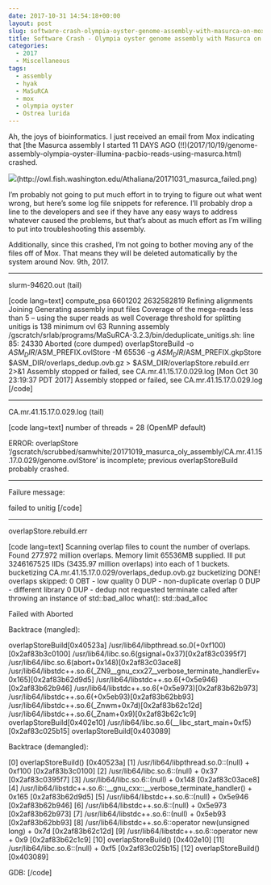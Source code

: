 ```yaml
---
date: 2017-10-31 14:54:18+00:00
layout: post
slug: software-crash-olympia-oyster-genome-assembly-with-masurca-on-mox
title: Software Crash - Olympia oyster genome assembly with Masurca on Mox
categories:
  - 2017
  - Miscellaneous
tags:
  - assembly
  - hyak
  - MaSuRCA
  - mox
  - olympia oyster
  - Ostrea lurida
---
```


Ah, the joys of bioinformatics. I just received an email from Mox indicating that [the Masurca assembly I started 11 DAYS AGO (!!)(2017/10/19/genome-assembly-olympia-oyster-illumina-pacbio-reads-using-masurca.html) crashed.

![](https://owl.fish.washington.edu/Athaliana/20171031_masurca_failed.png)(http://owl.fish.washington.edu/Athaliana/20171031_masurca_failed.png)

I'm probably not going to put much effort in to trying to figure out what went wrong, but here's some log file snippets for reference. I'll probably drop a line to the developers and see if they have any easy ways to address whatever caused the problems, but that's about as much effort as I'm willing to put into troubleshooting this assembly.

Additionally, since this crashed, I'm not going to bother moving any of the files off of Mox. That means they will be deleted automatically by the system around Nov. 9th, 2017.



* * *



slurm-94620.out (tail)

[code lang=text]
compute_psa 6601202 2632582819
Refining alignments
Joining
Generating assembly input files
Coverage of the mega-reads less than 5 -- using the super reads as well
Coverage threshold for splitting unitigs is 138 minimum ovl 63
Running assembly
/gscratch/srlab/programs/MaSuRCA-3.2.3/bin/deduplicate_unitigs.sh: line 85: 24330 Aborted                 (core dumped) overlapStoreBuild -o $ASM_DIR/$ASM_PREFIX.ovlStore -M 65536 -g $ASM_DIR/$ASM_PREFIX.gkpStore $ASM_DIR/overlaps_dedup.ovb.gz > $ASM_DIR/overlapStore.rebuild.err 2>&1
Assembly stopped or failed, see CA.mr.41.15.17.0.029.log
[Mon Oct 30 23:19:37 PDT 2017] Assembly stopped or failed, see CA.mr.41.15.17.0.029.log
[/code]



* * *



CA.mr.41.15.17.0.029.log (tail)

[code lang=text]
number of threads     = 28 (OpenMP default)

ERROR:  overlapStore '/gscratch/scrubbed/samwhite/20171019_masurca_oly_assembly/CA.mr.41.15.17.0.029/genome.ovlStore' is incomplete; previous overlapStoreBuild probably crashed.

----------------------------------------
Failure message:

failed to unitig
[/code]



* * *



overlapStore.rebuild.err

[code lang=text]
Scanning overlap files to count the number of overlaps.
Found 277.972 million overlaps.
Memory limit 65536MB supplied.  Ill put 3246167525 IIDs (3435.97 million overlaps) into each of 1 buckets.
bucketizing CA.mr.41.15.17.0.029/overlaps_dedup.ovb.gz
bucketizing DONE!
overlaps skipped:
               0 OBT - low quality
               0 DUP - non-duplicate overlap
               0 DUP - different library
               0 DUP - dedup not requested
terminate called after throwing an instance of std::bad_alloc
  what():  std::bad_alloc

Failed with Aborted

Backtrace (mangled):

overlapStoreBuild[0x40523a]
/usr/lib64/libpthread.so.0(+0xf100)[0x2af83b3c0100]
/usr/lib64/libc.so.6(gsignal+0x37)[0x2af83c0395f7]
/usr/lib64/libc.so.6(abort+0x148)[0x2af83c03ace8]
/usr/lib64/libstdc++.so.6(_ZN9__gnu_cxx27__verbose_terminate_handlerEv+0x165)[0x2af83b62d9d5]
/usr/lib64/libstdc++.so.6(+0x5e946)[0x2af83b62b946]
/usr/lib64/libstdc++.so.6(+0x5e973)[0x2af83b62b973]
/usr/lib64/libstdc++.so.6(+0x5eb93)[0x2af83b62bb93]
/usr/lib64/libstdc++.so.6(_Znwm+0x7d)[0x2af83b62c12d]
/usr/lib64/libstdc++.so.6(_Znam+0x9)[0x2af83b62c1c9]
overlapStoreBuild[0x402e10]
/usr/lib64/libc.so.6(__libc_start_main+0xf5)[0x2af83c025b15]
overlapStoreBuild[0x403089]

Backtrace (demangled):

[0] overlapStoreBuild() [0x40523a]
[1] /usr/lib64/libpthread.so.0::(null) + 0xf100  [0x2af83b3c0100]
[2] /usr/lib64/libc.so.6::(null) + 0x37  [0x2af83c0395f7]
[3] /usr/lib64/libc.so.6::(null) + 0x148  [0x2af83c03ace8]
[4] /usr/lib64/libstdc++.so.6::__gnu_cxx::__verbose_terminate_handler() + 0x165  [0x2af83b62d9d5]
[5] /usr/lib64/libstdc++.so.6::(null) + 0x5e946  [0x2af83b62b946]
[6] /usr/lib64/libstdc++.so.6::(null) + 0x5e973  [0x2af83b62b973]
[7] /usr/lib64/libstdc++.so.6::(null) + 0x5eb93  [0x2af83b62bb93]
[8] /usr/lib64/libstdc++.so.6::operator new(unsigned long) + 0x7d  [0x2af83b62c12d]
[9] /usr/lib64/libstdc++.so.6::operator new[](unsigned long) + 0x9  [0x2af83b62c1c9]
[10] overlapStoreBuild() [0x402e10]
[11] /usr/lib64/libc.so.6::(null) + 0xf5  [0x2af83c025b15]
[12] overlapStoreBuild() [0x403089]

GDB:
[/code]
